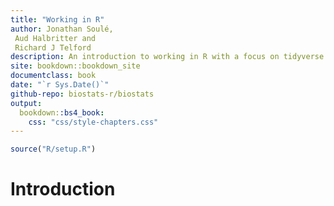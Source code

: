 ```yaml
---
title: "Working in R"
author: Jonathan Soulé,
 Aud Halbritter and
 Richard J Telford
description: An introduction to working in R with a focus on tidyverse
site: bookdown::bookdown_site
documentclass: book
date: "`r Sys.Date()`"
github-repo: biostats-r/biostats
output:
  bookdown::bs4_book:
    css: "css/style-chapters.css"
---
```


``` r
source("R/setup.R")
```

# Introduction